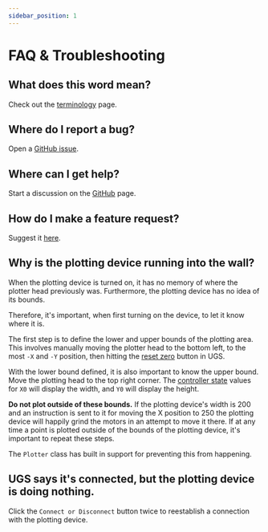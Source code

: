 ```yaml
---
sidebar_position: 1
---
```


# FAQ & Troubleshooting

## What does this word mean?

Check out the [terminology](./terminology) page.

## Where do I report a bug?

Open a [GitHub issue](https://github.com/TravisBumgarner/gcode2dplotterart/issues).

## Where can I get help?

Start a discussion on the [GitHub](https://github.com/TravisBumgarner/gcode2dplotterart/discussions) page.

## How do I make a feature request?

Suggest it [here](https://github.com/TravisBumgarner/gcode2dplotterart/discussions/20).

## Why is the plotting device running into the wall?

When the plotting device is turned on, it has no memory of where the plotter head previously was. Furthermore, the plotting device has no idea of its bounds. 

Therefore, it's important, when first turning on the device, to let it know where it is. 

The first step is to define the lower and upper bounds of the plotting area. This involves manually moving the plotter head to the bottom left, to the most `-X` and `-Y` position, then hitting the [reset zero](./ugs#reset-zero) button in UGS. 

With the lower bound defined, it is also important to know the upper bound. Move the plotting head to the top right corner. The [controller state](./ugs#controller-state) values for `X0` will display the width, and `Y0` will display the height. 

**Do not plot outside of these bounds.** If the plotting device's width is 200 and an instruction is sent to it for moving the X position to 250 the plotting device will happily grind the motors in an attempt to move it there. If at any time a point is plotted outside of the bounds of the plotting device, it's important to repeat these steps. 

The `Plotter` class has built in support for preventing this from happening.

## UGS says it's connected, but the plotting device is doing nothing.

Click the `Connect or Disconnect` button twice to reestablish a connection with the plotting device.
